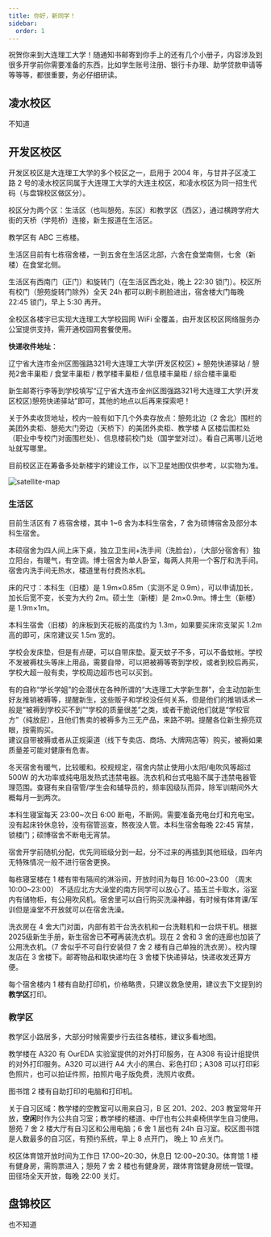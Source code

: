 ```yaml
---
title: 你好，新同学！
sidebar:
  order: 1
---
```



祝贺你来到大连理工大学！随通知书邮寄到你手上的还有几个小册子，内容涉及到很多开学前你需要准备的东西，比如学生账号注册、银行卡办理、助学贷款申请等等等等，都很重要，务必仔细研读。

## 凌水校区

不知道

## 开发区校区

开发区校区是大连理工大学的多个校区之一，启用于 2004 年，与甘井子区凌工路 2 号的凌水校区同属于大连理工大学的大连主校区，和凌水校区为同一招生代码（与盘锦校区做区分）。

校区分为两个区：生活区（也叫憩苑，东区）和教学区（西区），通过横跨学府大街的天桥（学苑桥）连接，新生报道在生活区。

教学区有 ABC 三栋楼。

生活区目前有七栋宿舍楼，一到五舍在生活区北部，六舍在食堂南侧，七舍（新楼）在食堂北侧。

生活区有西南门（正门）和旋转门（在生活区西北处，晚上 22:30 锁门）。校区所有校门（憩苑旋转门除外）全天 24h 都可以刷卡刷脸进出，宿舍楼大门每晚 22:45 锁门，早上 5:30 再开。

全校区各楼宇已实现大连理工大学校园网 WiFi 全覆盖，由开发区校区网络服务办公室提供支持，需开通校园网套餐使用。

**快递收件地址**：

辽宁省大连市金州区图强路321号大连理工大学(开发区校区) + 憩苑快递驿站 / 憩苑2舍丰巢柜 / 食堂丰巢柜 / 教学楼丰巢柜 / 信息楼丰巢柜 / 综合楼丰巢柜

新生邮寄行李等到学校填写“辽宁省大连市金州区图强路321号大连理工大学(开发区校区)憩苑快递驿站”即可，其他的地点以后再来探索吧！

关于外卖收货地址，校内一般有如下几个外卖存放点：憩苑北边（2 舍北）围栏的美团外卖柜、憩苑大门旁边（天桥下）的美团外卖柜、教学楼 A 区楼后围栏处（职业中专校门对面围栏处）、信息楼前校门处（国学堂对过）。看自己离哪儿近地址就写哪里。

目前校区正在筹备多处新楼宇的建设工作，以下卫星地图仅供参考，以实物为准。

![satellite-map](../../../../assets/images/satellite-map.png)

### 生活区

目前生活区有 7 栋宿舍楼，其中 1~6 舍为本科生宿舍，7 舍为硕博宿舍及部分本科生宿舍。

本硕宿舍为四人间上床下桌，独立卫生间+洗手间（洗脸台），（大部分宿舍有）独立阳台，有暖气，有空调。博士宿舍为单人卧室，每两人共用一个客厅和洗手间。宿舍内洗手间无热水，楼道里有付费热水机。

床的尺寸：本科生（旧楼）是 1.9m×0.85m（实测不足 0.9m），可以申请加长，加长后宽不变，长变为大约 2m。硕士生（新楼）是 2m×0.9m。博士生（新楼）是 1.9m×1m。

本科生宿舍（旧楼）的床板到天花板的高度约为 1.3m，如果要买床帘支架买 1.2m 高的即可，床帘建议买 1.5m 宽的。

学校会发床垫，但是有点硬，可以自带床垫。夏天蚊子不多，可以不备蚊帐。学校不发被褥枕头等床上用品，需要自带，可以把被褥等寄到学校，或者到校后再买，学校大超一般有卖，学校周边超市也可以买到。

<Aside>
    有的自称“学长学姐”的会潜伏在各种所谓的“大连理工大学新生群”，会主动加新生好友推销被褥等，提醒新生，这些贩子和学校没任何关系，但是他们的推销话术一般是“被褥到学校买不到”“学校的质量很差”之类，或者干脆说他们就是“学校官方”（纯放屁），且他们售卖的被褥多为三无产品，来路不明。提醒各位新生擦亮双眼，按需购买。<br />
    建议自带被褥或者从正规渠道（线下专卖店、商场、大牌网店等）购买，被褥如果质量差可能对健康有危害。
</Aside>

冬天宿舍有暖气，比较暖和。校规规定，宿舍内禁止使用小太阳/电吹风等超过 500W 的大功率或纯电阻发热式违禁电器。洗衣机和台式电脑不属于违禁电器管理范围。查寝有来自宿管/学生会和辅导员的，频率因级队而异，除军训期间外大概每月一到两次。

本科生寝室每天 23:00\~次日 6:00 断电，不断网。需要准备充电台灯和充电宝。没有起床铃休息铃，没有宿管巡查，熬夜没人管。本科生宿舍每晚 22:45 宵禁，锁楼门；硕博宿舍不断电无宵禁。

宿舍开学前随机分配，优先同班级分到一起，分不过来的再插到其他班级，四年内无特殊情况一般不进行宿舍更换。

每栋寝室楼在 1 楼有带有隔间的淋浴间，开放时间为每日 16:00\~23:00 （周末 10:00\~23:00） 不适应北方大澡堂的南方同学可以放心了。插玉兰卡取水，浴室内有储物柜，有公用吹风机。宿舍里可以自行购买洗澡神器，有时候有体育课/军训但是澡堂不开放就可以在宿舍洗澡。

洗衣房在 4 舍大门对面，内部有若干台洗衣机和一台洗鞋机和一台烘干机。根据2025级新生手册，新生宿舍已**不可**再装洗衣机。现在 2 舍和 3 舍的连廊也加装了公用洗衣机。（7 舍似乎不可自行安装但 7 舍 2 楼有自己单独的洗衣房）。校内理发店在 3 舍楼下。邮寄物品和取快递均在 3 舍楼下快递驿站，快递收发还算方便。

每个宿舍楼内 1 楼有自助打印机，价格略贵，只建议救急使用，建议去下文提到的**教学区**打印。

### 教学区

教学区小路居多，大部分时候需要步行去往各楼栋，建议多看地图。

教学楼在 A320 有 OurEDA 实验室提供的对外打印服务，在 A308 有设计组提供的对外打印服务。A320 可以进行 A4 大小的黑白、彩色打印；A308 可以打印彩色照片，也可以拍证件照，拍照片电子版免费，洗照片收费。

图书馆 2 楼有自助打印的电脑和打印机。

关于自习区域：教学楼的空教室可以用来自习，B 区 201、202、203 教室常年开放，**空闲**时作为公共自习室；教学楼的楼道、中厅也有公共桌椅供学生自习使用。憩苑 7 舍 2 楼大厅有自习区和公用电脑；6 舍 1 层也有 24h 自习室。校区图书馆是人数最多的自习区，有预约系统，早上 8 点开门， 晚上 10 点关门。

校区体育馆开放时间为工作日 17:00\~20:30，休息日 12:00\~20:30。体育馆 1 楼有健身房，需购票进入；憩苑 7 舍 2 楼也有健身房，跟体育馆健身房统一管理。田径场全天开放，每晚 22:00 关灯。

## 盘锦校区

也不知道
